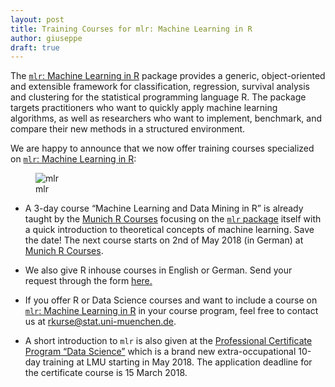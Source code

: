 ```yaml
---
layout: post
title: Training Courses for mlr: Machine Learning in R
author: giuseppe
draft: true
---
```


The [`mlr`: Machine Learning in R](http://www.jmlr.org/papers/v17/15-066.html) package provides a generic, object-oriented and extensible framework for classification, regression, survival analysis and clustering for the statistical programming language R. 
The package targets practitioners who want to quickly apply machine learning algorithms, as well as researchers who want to implement, benchmark, and compare their new methods in a structured environment.

We are happy to announce that we now offer training courses specialized on [`mlr`: Machine Learning in R](http://www.jmlr.org/papers/v17/15-066.html):

<!--more-->

![mlr](../images/mlrLogo_blue_on_white320square.png)

- A 3-day course "Machine Learning and Data Mining in R" is already taught by the  [Munich R Courses](http://www.muenchner-r-kurse.de/einfuehrung-maschinelles-lernen/) focusing on the [`mlr` package](https://github.com/mlr-org/mlr) itself with a quick introduction to theoretical concepts of machine learning. 
Save the date! The next course starts on 2nd of May 2018 (in German) at [Munich R Courses](http://www.muenchner-r-kurse.de/kurs/machine-learning/).

- We also give R inhouse courses in English or German. 
Send your request through the form [here.](http://www.muenchner-r-kurse.de/inhouse-schulungen/)
- If you offer R or Data Science courses and want to include a course on [`mlr`: Machine Learning in R](http://www.jmlr.org/papers/v17/15-066.html) in your course program, feel free to contact us at [rkurse@stat.uni-muenchen.de](rkurse@stat.uni-muenchen.de).
- A short introduction to `mlr` is also given at the  [Professional Certificate Program "Data Science"](http://www.datascience-certificate.de) which is a brand new extra-occupational 10-day training at LMU starting in May 2018. The application deadline for the certificate course is 15 March 2018. 
